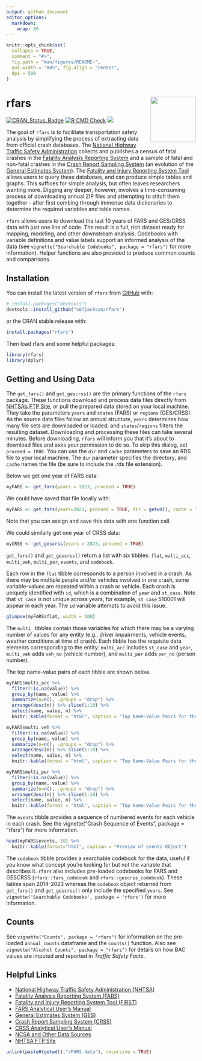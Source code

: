 ---
output: github_document
editor_options: 
  markdown: 
    wrap: 80
---

<!-- README.md is generated from README.Rmd. Please edit that file -->

```{r, include = FALSE}
knitr::opts_chunk$set(
  collapse = TRUE,
  comment = "#>",
  fig.path = "man/figures/README-",
  out.width = "80%", fig.align = "center",
  dpi = 500
)
```

# rfars <img src="man/figures/logo.svg" align="right" width="120"/>

<!-- badges: start -->

[![CRAN_Status_Badge](https://www.r-pkg.org/badges/version/rfars)](https://cran.r-project.org/package=rfars)
[![R CMD
Check](https://github.com/s87jackson/rfars/actions/workflows/R-CMD-check.yaml/badge.svg)](https://github.com/s87jackson/rfars/actions/workflows/R-CMD-check.yaml)
[![](https://cranlogs.r-pkg.org/badges/grand-total/rfars)](https://CRAN.R-project.org/package=rfars)

<!-- badges: end -->

The goal of `rfars` is to facilitate transportation safety analysis by
simplifying the process of extracting data from official crash databases. The
[National Highway Traffic Safety Administration](https://www.nhtsa.gov/)
collects and publishes a census of fatal crashes in the [Fatality Analysis
Reporting
System](https://www.nhtsa.gov/research-data/fatality-analysis-reporting-system-fars)
and a sample of fatal and non-fatal crashes in the [Crash Report Sampling
System](https://www.nhtsa.gov/crash-data-systems/crash-report-sampling-system)
(an evolution of the [General Estimates
System](https://www.nhtsa.gov/national-automotive-sampling-system/nass-general-estimates-system)).
The [Fatality and Injury Reporting System Tool](https://cdan.dot.gov/query)
allows users to query these databases, and can produce simple tables and graphs.
This suffices for simple analysis, but often leaves researchers wanting more.
Digging any deeper, however, involves a time-consuming process of downloading
annual ZIP files and attempting to stitch them together - after first combing
through immense data dictionaries to determine the required variables and table
names.

`rfars` allows users to download the last 10 years of FARS and GES/CRSS data
with just one line of code. The result is a full, rich dataset ready for
mapping, modeling, and other downstream analysis. Codebooks with variable
definitions and value labels support an informed analysis of the data (see
`vignette("Searchable Codebooks", package = "rfars")` for more information).
Helper functions are also provided to produce common counts and comparisons.

## Installation

You can install the latest version of `rfars` from [GitHub](https://github.com/)
with:

``` r
# install.packages("devtools")
devtools::install_github("s87jackson/rfars")
```

or the CRAN stable release with:

``` r
install.packages("rfars")
```

Then load rfars and some helpful packages:

```{r, echo=TRUE, warning=FALSE, message=FALSE}
library(rfars)
library(dplyr)
```

## Getting and Using Data

The `get_fars()` and `get_gescrss()` are the primary functions of the `rfars`
package. These functions download and process data files directly from [NHTSA's
FTP Site](https://www.nhtsa.gov/file-downloads?p=nhtsa/downloads/), or pull the
prepared data stored on your local machine. They take the parameters `years` and
`states` (FARS) or `regions` (GES/CRSS). As the source data files follow an
annual structure, `years` determines how many file sets are downloaded or
loaded, and `states`/`regions` filters the resulting dataset. Downloading and
processing these files can take several minutes. Before downloading, `rfars`
will inform you that it's about to download files and asks your permission to do
so. To skip this dialog, set `proceed = TRUE`. You can use the `dir` and `cache`
parameters to save an RDS file to your local machine. The `dir` parameter
specifies the directory, and `cache` names the file (be sure to include the .rds
file extension).

Below we get one year of FARS data:

```{r}
myFARS <- get_fars(years = 2023, proceed = TRUE)
```

We could have saved that file locally with:

```{r, eval=F}
myFARS <- get_fars(years=2023, proceed = TRUE, dir = getwd(), cache = "myFARS.rds")
```

Note that you can assign and save this data with one function call.

We could similarly get one year of CRSS data:

```{r, eval=F}
myCRSS <- get_gescrss(years = 2023, proceed = TRUE)
```

`get_fars()` and `get_gescrss()` return a list with six tibbles: `flat`,
`multi_acc`, `multi_veh`, `multi_per`, `events`, and `codebook`.

Each row in the `flat` tibble corresponds to a person involved in a crash. As
there may be multiple people and/or vehicles involved in one crash, some
variable-values are repeated within a crash or vehicle. Each crash is uniquely
identified with `id`, which is a combination of `year` and `st_case`. Note that
`st_case` is not unique across years, for example, `st_case` 510001 will appear
in each year. The `id` variable attempts to avoid this issue.

```{r}
glimpse(myFARS$flat, width = 100)
```

The `multi_` tibbles contain those variables for which there may be a varying
number of values for any entity (e.g., driver impairments, vehicle events,
weather conditions at time of crash). Each tibble has the requisite data
elements corresponding to the entity: `multi_acc` includes `st_case` and `year`,
`multi_veh` adds `veh_no` (vehicle number), and `multi_per` adds `per_no`
(person number).

The top name-value pairs of each tibble are shown below.

```{r, results='asis'}
myFARS$multi_acc %>% 
  filter(!is.na(value)) %>% 
  group_by(name, value) %>% 
  summarize(n=n(), .groups = "drop") %>% 
  arrange(desc(n)) %>% slice(1:10) %>% 
  select(name, value, n) %>% 
  knitr::kable(format = "html", caption = "Top Name-Value Pairs for the multi_acc Object")
```

```{r, results='asis'}
myFARS$multi_veh %>% 
  filter(!is.na(value)) %>% 
  group_by(name, value) %>% 
  summarize(n=n(), .groups = "drop") %>% 
  arrange(desc(n)) %>% slice(1:10) %>% 
  select(name, value, n) %>% 
  knitr::kable(format = "html", caption = "Top Name-Value Pairs for the multi_veh Object")
```

```{r, results='asis'}
myFARS$multi_per %>% 
  filter(!is.na(value)) %>% 
  group_by(name, value) %>% 
  summarize(n=n(), .groups = "drop") %>% 
  arrange(desc(n)) %>% slice(1:10) %>% 
  select(name, value, n) %>% 
  knitr::kable(format = "html", caption = "Top Name-Value Pairs for the multi_per Object")
```

The `events` tibble provides a sequence of numbered events for each vehicle in
each crash. See the vignette("Crash Sequence of Events", package = "rfars") for
more information.

```{r, results='asis'}
head(myFARS$events, 10) %>% 
  knitr::kable(format="html", caption = "Preview of events Object")
```

The `codebook` tibble provides a searchable codebook for the data, useful if you
know what concept you're looking for but not the variable that describes it.
`rfars` also includes pre-loaded codebooks for FARS and GESCRSS
(`rfars::fars_codebook` and `rfars::gescrss_codebook`). These tables span
2014-2023 whereas the `codebook` object returned from `get_fars()` and
`get_gescrss()` only include the specified `years`. See
`vignette('Searchable Codebooks', package = 'rfars')` for more information.

## Counts

See `vignette("Counts", package = "rfars")` for information on the pre-loaded
`annual_counts` dataframe and the `counts()` function. Also see
`vignette("Alcohol Counts", package = "rfars")` for details on how BAC values
are imputed and reported in *Traffic Safety Facts*.

## Helpful Links

-   [National Highway Traffic Safety Administration
    (NHTSA)](https://www.nhtsa.gov/)
-   [Fatality Analysis Reporting System
    (FARS)](https://www.nhtsa.gov/research-data/fatality-analysis-reporting-system-fars)
-   [Fatality and Injury Reporting System Tool
    (FIRST)](https://cdan.dot.gov/query)
-   [FARS Analytical User's
    Manual](https://crashstats.nhtsa.dot.gov/Api/Public/ViewPublication/813706)
-   [General Estimates System
    (GES)](https://www.nhtsa.gov/national-automotive-sampling-system/nass-general-estimates-system)
-   [Crash Report Sampling System
    (CRSS)](https://www.nhtsa.gov/crash-data-systems/crash-report-sampling-system)
-   [CRSS Analytical User's
    Manual](https://crashstats.nhtsa.dot.gov/Api/Public/ViewPublication/813707)
-   [NCSA and Other Data
    Sources](https://cdan.dot.gov/Homepage/MotorVehicleCrashDataOverview.htm)
-   [NHTSA FTP Site](https://www.nhtsa.gov/file-downloads?p=nhtsa/downloads/)

```{r, include=FALSE}
unlink(paste0(getwd(),"/FARS data"), recursive = TRUE)
```
